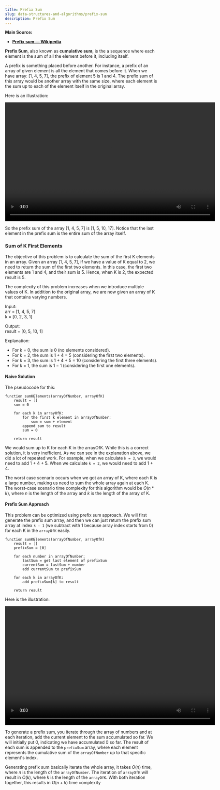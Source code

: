 ```yaml
---
title: Prefix Sum
slug: data-structures-and-algorithms/prefix-sum
description: Prefix Sum
---
```



**Main Source:**

- **[Prefix sum — Wikipedia](https://en.wikipedia.org/wiki/Prefix_sum)**

**Prefix Sum**, also known as **cumulative sum**, is the a sequence where each element is the sum of all the element before it, including itself.

A prefix is something placed before another. For instance, a prefix of an array of given element is all the element that comes before it. When we have array: [1, 4, 5, 7], the prefix of element 5 is 1 and 4. The prefix sum of this array would be another array with the same size, where each element is the sum up to each of the element itself in the original array.

Here is an illustration:

<video width="695" height="392" controls>
  <source src={prefix_sum_illustration} />
</video>

So the prefix sum of the array [1, 4, 5, 7] is [1, 5, 10, 17]. Notice that the last element in the prefix sum is the entire sum of the array itself.

### Sum of K First Elements

The objective of this problem is to calculate the sum of the first K elements in an array. Given an array [1, 4, 5, 7], if we have a value of K equal to 2, we need to return the sum of the first two elements. In this case, the first two elements are 1 and 4, and their sum is 5. Hence, when K is 2, the expected result is 5.

The complexity of this problem increases when we introduce multiple values of K. In addition to the original array, we are now given an array of K that contains varying numbers.

Input:  
arr = [1, 4, 5, 7]  
k = [0, 2, 3, 1]

Output:  
result = [0, 5, 10, 1]

Explanation:

- For k = 0, the sum is 0 (no elements considered).
- For k = 2, the sum is 1 + 4 = 5 (considering the first two elements).
- For k = 3, the sum is 1 + 4 + 5 = 10 (considering the first three elements).
- For k = 1, the sum is 1 = 1 (considering the first one elements).

#### Naive Solution

The pseudocode for this:

```
function sumKElements(arrayOfNumber, arrayOfK)
    result = []
    sum = 0

    for each k in arrayOfK:
        for the first k element in arrayOfNumber:
            sum = sum + element
        append sum to result
        sum = 0

    return result
```

We would sum up to K for each K in the arrayOfK. While this is a correct solution, it is very inefficient. As we can see in the explanation above, we did a lot of repeated work. For example, when we calculate `k = 3`, we would need to add 1 + 4 + 5. When we calculate `k = 2`, we would need to add 1 + 4.

The worst case scenario occurs when we got an array of K, where each K is a large number, making us need to sum the whole array again at each K. The worst-case scenario time complexity for this algorithm would be $O(n * k)$, where $n$ is the length of the array and $k$ is the length of the array of K.

#### Prefix Sum Approach

This problem can be optimized using prefix sum approach. We will first generate the prefix sum array, and then we can just return the prefix sum array at index `k - 1` (we subtract with 1 because array index starts from 0) for each K in the `arrayOfK` easily.

```
function sumKElements(arrayOfNumber, arrayOfK)
    result = []
    prefixSum = [0]

    for each number in arrayOfNumber:
        lastSum = get last element of prefixSum
        currentSum = lastSum + number
        add currentSum to prefixSum

    for each k in arrayOfK:
        add prefixSum[k] to result

    return result
```

Here is the illustration:

<video width="695" height="392" controls>
  <source src={prefix_sum_solution} />
</video>

To generate a prefix sum, you iterate through the array of numbers and at each iteration, add the current element to the sum accumulated so far. We will initially put 0, indicating we have accumulated 0 so far. The result of each sum is appended to the `prefixSum` array, where each element represents the cumulative sum of the `arrayOfNumber` up to that specific element's index.

Generating prefix sum basically iterate the whole array, it takes $O(n)$ time, where $n$ is the length of the `arrayOfNumber`. The iteration of `arrayOfK` will result in $O(k)$, where $k$ is the length of the `arrayOfK`. With both iteration together, this results in $O(n + k)$ time complexity
